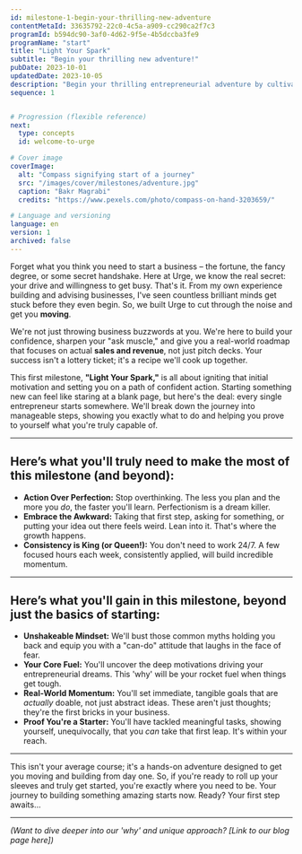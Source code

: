 ```yaml
---
id: milestone-1-begin-your-thrilling-new-adventure
contentMetaId: 33635792-22c0-4c5a-a909-cc290ca2f7c3
programId: b594dc90-3af0-4d62-9f5e-4b5dccba3fe9
programName: "start"
title: "Light Your Spark"
subtitle: "Begin your thrilling new adventure!"
pubDate: 2023-10-01
updatedDate: 2023-10-05
description: "Begin your thrilling entrepreneurial adventure by cultivating the right mindset, setting clear initial goals, and learning to embrace the exciting and challenging path ahead."
sequence: 1


# Progression (flexible reference)
next:
  type: concepts
  id: welcome-to-urge

# Cover image
coverImage:
  alt: "Compass signifying start of a journey"
  src: "/images/cover/milestones/adventure.jpg"
  caption: "Bakr Magrabi"
  credits: "https://www.pexels.com/photo/compass-on-hand-3203659/"

# Language and versioning
language: en
version: 1
archived: false
---
```


Forget what you think you need to start a business – the fortune, the fancy degree, or some secret handshake. Here at Urge, we know the real secret: your drive and willingness to get busy. That's it. From my own experience building and advising businesses, I've seen countless brilliant minds get stuck before they even begin. So, we built Urge to cut through the noise and get you **moving**.

We're not just throwing business buzzwords at you. We're here to build your confidence, sharpen your "ask muscle," and give you a real-world roadmap that focuses on actual **sales and revenue**, not just pitch decks. Your success isn't a lottery ticket; it's a recipe we'll cook up together.

This first milestone, **"Light Your Spark,"** is all about igniting that initial motivation and setting you on a path of confident action. Starting something new can feel like staring at a blank page, but here's the deal: every single entrepreneur starts somewhere. We'll break down the journey into manageable steps, showing you exactly what to do and helping you prove to yourself what you're truly capable of.

---

## Here’s what you'll truly need to make the most of this milestone (and beyond):

* **Action Over Perfection:** Stop overthinking. The less you plan and the more you *do*, the faster you'll learn. Perfectionism is a dream killer.
* **Embrace the Awkward:** Taking that first step, asking for something, or putting your idea out there feels weird. Lean into it. That's where the growth happens.
* **Consistency is King (or Queen!):** You don't need to work 24/7. A few focused hours each week, consistently applied, will build incredible momentum.

---

## Here’s what you'll gain in this milestone, beyond just the basics of starting:

* **Unshakeable Mindset:** We'll bust those common myths holding you back and equip you with a "can-do" attitude that laughs in the face of fear.
* **Your Core Fuel:** You'll uncover the deep motivations driving your entrepreneurial dreams. This 'why' will be your rocket fuel when things get tough.
* **Real-World Momentum:** You'll set immediate, tangible goals that are *actually* doable, not just abstract ideas. These aren't just thoughts; they're the first bricks in your business.
* **Proof You're a Starter:** You'll have tackled meaningful tasks, showing yourself, unequivocally, that you *can* take that first leap. It's within your reach.

---

This isn't your average course; it's a hands-on adventure designed to get you moving and building from day one. So, if you're ready to roll up your sleeves and truly get started, you're exactly where you need to be. Your journey to building something amazing starts now. Ready? Your first step awaits...

---
*(Want to dive deeper into our 'why' and unique approach? [Link to our blog page here])*
